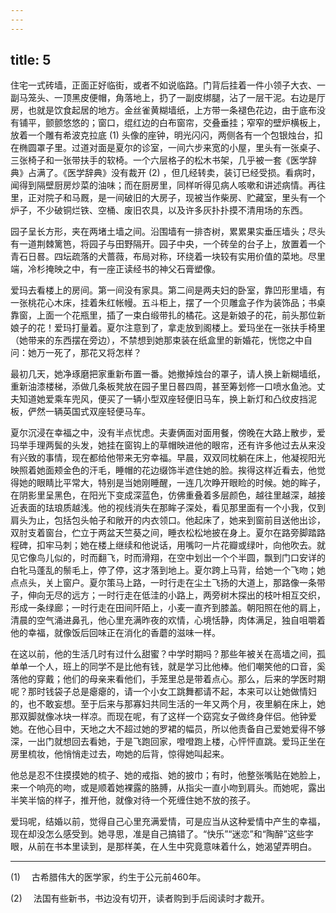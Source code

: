 ```yaml
---
---
---
```

title: 5
---




住宅一式砖墙，正面正好临街，或者不如说临路。门背后挂着一件小领子大衣、一副马笼头、一顶黑皮便帽，角落地上，扔了一副皮绑腿，沾了一层干泥。右边是厅房，也就是饮食起居的地方。金丝雀黄糊墙纸，上方带一条褪色花边，由于底布没有铺平，颤颤悠悠的；窗口，绲红边的白布窗帘，交叠垂挂；窄窄的壁炉横板上，放着一个雕有希波克拉底 (1) 头像的座钟，明光闪闪，两侧各有一个包银烛台，扣在椭圆罩子里。过道对面是夏尔的诊室，一间六步来宽的小屋，里头有一张桌子、三张椅子和一张带扶手的软椅。一个六层格子的松木书架，几乎被一套《医学辞典》占满了。《医学辞典》没有裁开 (2) ，但几经转卖，装订已经受损。看病时，闻得到隔壁厨房炒菜的油味；而在厨房里，同样听得见病人咳嗽和讲述病情。再往里，正对院子和马厩，是一间破旧的大房子，现被当作柴房、贮藏室，里头有一个炉子，不少破铜烂铁、空桶、废旧农具，以及许多灰扑扑摸不清用场的东西。

园子呈长方形，夹在两堵土墙之间。沿围墙有一排杏树，累累果实垂压墙头；尽头有一道荆棘篱笆，将园子与田野隔开。园子中央，一个砖垒的台子上，放置着一个青石日晷。四坛疏落的犬蔷薇，布局对称，环绕着一块较有实用价值的菜地。尽里端，冷杉掩映之中，有一座正读经书的神父石膏塑像。

爱玛去看楼上的房间。第一间没有家具。第二间是两夫妇的卧室，靠凹形里墙，有一张桃花心木床，挂着朱红帐幔。五斗柜上，摆了一个贝雕盒子作为装饰品；书桌靠窗，上面一个花瓶里，插了一束白缎带扎的橘花。这是新娘子的花，前头那位新娘子的花！爱玛打量着。夏尔注意到了，拿走放到阁楼上。爱玛坐在一张扶手椅里（她带来的东西摆在旁边），不禁想到她那束装在纸盒里的新婚花，恍惚之中自问：她万一死了，那花又将怎样？

最初几天，她净琢磨把家重新布置一番。她撤掉烛台的罩子，请人换上新糊墙纸，重新油漆楼梯，添做几条板凳放在园子里日晷四周，甚至筹划修一口喷水鱼池。丈夫知道她爱乘车兜风，便买了一辆小型双座轻便旧马车，换上新灯和凸纹皮挡泥板，俨然一辆英国式双座轻便马车。

夏尔沉浸在幸福之中，没有半点忧虑。夫妻俩面对面用餐，傍晚在大路上散步，爱玛举手理两鬓的头发，她挂在窗钩上的草帽映进他的眼帘，还有许多他过去从来没有兴致的事情，现在都给他带来无穷幸福。早晨，双双同枕躺在床上，他凝视阳光映照着她面颊金色的汗毛，睡帽的花边缀饰半遮住她的脸。挨得这样近看去，他觉得她的眼睛比平常大，特别是当她刚睡醒，一连几次睁开眼睑的时候。她的眸子，在阴影里呈黑色，在阳光下变成深蓝色，仿佛重叠着多层颜色，越往里越深，越接近表面的珐琅质越浅。他的视线消失在那眸子深处，看见那里面有一个小我，仅到肩头为止，包括包头帕子和敞开的内衣领口。他起床了，她来到窗前目送他出诊，双肘支着窗台，伫立于两盆天竺葵之间，睡衣松松地披在身上。夏尔在路旁脚踏路程碑，扣牢马刺；她在楼上继续和他说话，用嘴叼一片花瓣或绿叶，向他吹去。就见它像鸟儿似的，时而翻飞，时而滑翔，在空中划出一个个半圆，飘到门口安详的白牝马蓬乱的鬃毛上，停了停，这才落到地上。夏尔跨上马背，给她一个飞吻；她点点头，关上窗户。夏尔策马上路，一时行走在尘土飞扬的大道上，那路像一条带子，伸向无尽的远方；一时行走在低洼的小路上，两旁树木探出的枝叶相互交织，形成一条绿廊；一时行走在田间阡陌上，小麦一直齐到膝盖。朝阳照在他的肩上，清晨的空气涌进鼻孔，他心里充满昨夜的欢情，心境恬静，肉体满足，独自咀嚼着他的幸福，就像饭后回味正在消化的香蘑的滋味一样。

在这以前，他的生活几时有过什么甜蜜？中学时期吗？那些年被关在高墙之间，孤单单一个人，班上的同学不是比他有钱，就是学习比他棒。他们嘲笑他的口音，奚落他的穿戴；他们的母亲来看他们，手笼里总是带着点心。那么，后来的学医时期呢？那时钱袋子总是瘪瘪的，请一个小女工跳舞都请不起，本来可以让她做情妇的，也不敢妄想。至于后来与那寡妇共同生活的一年又两个月，夜里躺在床上，她那双脚就像冰块一样凉。而现在呢，有了这样一个窈窕女子做终身伴侣。他钟爱她。在他心目中，天地之大不超过她的罗裙的幅员，所以他责备自己爱她爱得不够深，一出门就想回去看她，于是飞跑回家，噔噔跑上楼，心怦怦直跳。爱玛正坐在房里梳妆，他悄悄走过去，吻她的后背，惊得她叫起来。

他总是忍不住摸摸她的梳子、她的戒指、她的披巾；有时，他整张嘴贴在她脸上，来一个响亮的吻，或是顺着她裸露的胳膊，从指尖一直小吻到肩头。而她呢，露出半笑半恼的样子，推开他，就像对待一个死缠住她不放的孩子。

爱玛呢，结婚以前，觉得自己心里充满爱情，可是应当从这种爱情中产生的幸福，现在却没怎么感受到。她寻思，准是自己搞错了。“快乐”“迷恋”和“陶醉”这些字眼，从前在书本里读到，是那样美，在人生中究竟意味着什么，她渴望弄明白。



* * *



(1) 　古希腊伟大的医学家，约生于公元前460年。

(2) 　法国有些新书，书边没有切开，读者购到手后阅读时才裁开。